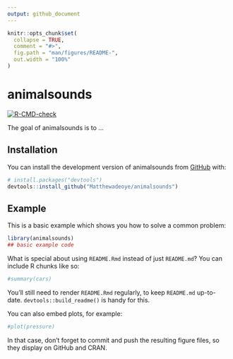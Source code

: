 ```yaml
---
output: github_document
---
```


<!-- README.md is generated from README.Rmd. Please edit that file -->

```r
knitr::opts_chunk$set(
  collapse = TRUE,
  comment = "#>",
  fig.path = "man/figures/README-",
  out.width = "100%"
)
```

# animalsounds

<!-- badges: start -->
[![R-CMD-check](https://github.com/Matthewadeoye/animalsounds/actions/workflows/R-CMD-check.yaml/badge.svg)](https://github.com/Matthewadeoye/animalsounds/actions/workflows/R-CMD-check.yaml)
<!-- badges: end -->

The goal of animalsounds is to ...

## Installation

You can install the development version of animalsounds from [GitHub](https://github.com/) with:

``` r
# install.packages("devtools")
devtools::install_github("Matthewadeoye/animalsounds")
```

## Example

This is a basic example which shows you how to solve a common problem:

```r
library(animalsounds)
## basic example code
```

What is special about using `README.Rmd` instead of just `README.md`? You can include R chunks like so:

```r
#summary(cars)
```

You'll still need to render `README.Rmd` regularly, to keep `README.md` up-to-date. `devtools::build_readme()` is handy for this.

You can also embed plots, for example:

```r
#plot(pressure)
```

In that case, don't forget to commit and push the resulting figure files, so they display on GitHub and CRAN.
